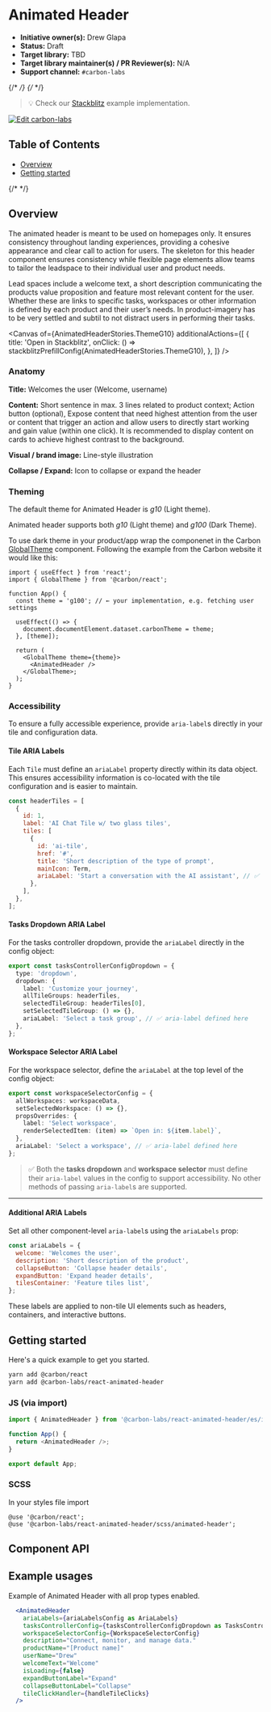 
<Meta isTemplate />

# Animated Header

- **Initiative owner(s):** Drew Glapa
- **Status:** Draft
- **Target library:** TBD
- **Target library maintainer(s) / PR Reviewer(s):** N/A
- **Support channel:** `#carbon-labs`

{/* <!-- START doctoc generated TOC please keep comment here to allow auto update --> */}
{/* <!-- DON'T EDIT THIS SECTION, INSTEAD RE-RUN doctoc TO UPDATE --> */}

> 💡 Check our
> [Stackblitz](https://stackblitz.com/github/carbon-design-system/carbon-labs/tree/main/examples/react/AnimatedHeader)
> example implementation.

[![Edit carbon-labs](https://developer.stackblitz.com/img/open_in_stackblitz.svg)](https://stackblitz.com/github/carbon-design-system/carbon-labs/tree/main/examples/react/AnimatedHeader)

## Table of Contents

- [Overview](#overview)
- [Getting started](#getting-started)

{/* <!-- END doctoc generated TOC please keep comment here to allow auto update --> */}

## Overview

The animated header is meant to be used on homepages only. It ensures
consistency throughout landing experiences, providing a cohesive appearance and
clear call to action for users. The skeleton for this header component ensures
consistency while flexible page elements allow teams to tailor the leadspace to
their individual user and product needs.

Lead spaces include a welcome text, a short description communicating the
products value proposition and feature most relevant content for the user.
Whether these are links to specific tasks, workspaces or other information is
defined by each product and their user’s needs. In product-imagery has to be
very settled and subtil to not distract users in performing their tasks.

<Canvas
  of={AnimatedHeaderStories.ThemeG10}
  additionalActions={[
    {
      title: 'Open in Stackblitz',
      onClick: () => stackblitzPrefillConfig(AnimatedHeaderStories.ThemeG10),
    },
  ]}
/>

### Anatomy

**Title:** Welcomes the user (Welcome, username)

**Content:** Short sentence in max. 3 lines related to product context; Action
button (optional), Expose content that need highest attention from the user or
content that trigger an action and allow users to directly start working and
gain value (within one click). It is recommended to display content on cards to
achieve highest contrast to the background.

**Visual / brand image:** Line-style illustration

**Collapse / Expand:** Icon to collapse or expand the header

### Theming

The default theme for Animated Header is _g10_ (Light theme).

Animated header supports both _g10_ (Light theme) and _g100_ (Dark Theme).

To use dark theme in your product/app wrap the componenet in the Carbon
[GlobalTheme](https://react.carbondesignsystem.com/?path=/docs/components-theme--overview#setting-the-global-theme)
component. Following the example from the Carbon website it would like this:

```
import { useEffect } from 'react';
import { GlobalTheme } from '@carbon/react';

function App() {
  const theme = 'g100'; // ← your implementation, e.g. fetching user settings

  useEffect(() => {
    document.documentElement.dataset.carbonTheme = theme;
  }, [theme]);

  return (
    <GlobalTheme theme={theme}>
      <AnimatedHeader />
    </GlobalTheme>;
  );
}
```

### Accessibility

To ensure a fully accessible experience, provide `aria-label`s directly in your
tile and configuration data.

#### Tile ARIA Labels

Each `Tile` must define an `ariaLabel` property directly within its data object.
This ensures accessibility information is co-located with the tile configuration
and is easier to maintain.

```jsx
const headerTiles = [
  {
    id: 1,
    label: 'AI Chat Tile w/ two glass tiles',
    tiles: [
      {
        id: 'ai-tile',
        href: '#',
        title: 'Short description of the type of prompt',
        mainIcon: Term,
        ariaLabel: 'Start a conversation with the AI assistant', // ✅ aria-label defined here
      },
    ],
  },
];
```

#### Tasks Dropdown ARIA Label

For the tasks controller dropdown, provide the `ariaLabel` directly in the
config object:

```ts
export const tasksControllerConfigDropdown = {
  type: 'dropdown',
  dropdown: {
    label: 'Customize your journey',
    allTileGroups: headerTiles,
    selectedTileGroup: headerTiles[0],
    setSelectedTileGroup: () => {},
    ariaLabel: 'Select a task group', // ✅ aria-label defined here
  },
};
```

#### Workspace Selector ARIA Label

For the workspace selector, define the `ariaLabel` at the top level of the
config object:

```ts
export const workspaceSelectorConfig = {
  allWorkspaces: workspaceData,
  setSelectedWorkspace: () => {},
  propsOverrides: {
    label: 'Select workspace',
    renderSelectedItem: (item) => `Open in: ${item.label}`,
  },
  ariaLabel: 'Select a workspace', // ✅ aria-label defined here
};
```

> ✅ Both the **tasks dropdown** and **workspace selector** must define their
> `aria-label` values in the config to support accessibility. No other methods
> of passing `aria-label`s are supported.

---

#### Additional ARIA Labels

Set all other component-level `aria-label`s using the `ariaLabels` prop:

```jsx
const ariaLabels = {
  welcome: 'Welcomes the user',
  description: 'Short description of the product',
  collapseButton: 'Collapse header details',
  expandButton: 'Expand header details',
  tilesContainer: 'Feature tiles list',
};
```

These labels are applied to non-tile UI elements such as headers, containers,
and interactive buttons.

## Getting started

Here's a quick example to get you started.

```bash
yarn add @carbon/react
yarn add @carbon-labs/react-animated-header
```

### JS (via import)

```javascript
import { AnimatedHeader } from '@carbon-labs/react-animated-header/es/index';

function App() {
  return <AnimatedHeader />;
}

export default App;
```

### SCSS

In your styles file import

```
@use '@carbon/react';
@use '@carbon-labs/react-animated-header/scss/animated-header';
```

## Component API

<ArgTypes />

## Example usages

Example of Animated Header with all prop types enabled.

```jsx
  <AnimatedHeader
    ariaLabels={ariaLabelsConfig as AriaLabels}
    tasksControllerConfig={tasksControllerConfigDropdown as TasksControllerConfig}
    workspaceSelectorConfig={WorkspaceSelectorConfig}
    description="Connect, monitor, and manage data."
    productName="[Product name]"
    userName="Drew"
    welcomeText="Welcome"
    isLoading={false}
    expandButtonLabel="Expand"
    collapseButtonLabel="Collapse"
    tileClickHandler={handleTileClicks}
  />
```
